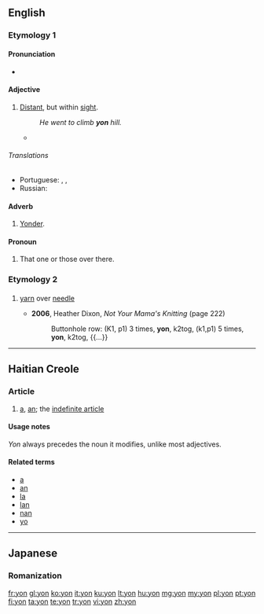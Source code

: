 {{also|yön}}
==English==

===Etymology 1===
{{etyl|ang}} {{term|geon|ġeon|lang=ang|sc=Latinx}}

====Pronunciation====
* {{rhymes|ɒn}}

====Adjective====
{{en-adj|-}}

# {{dated|or|dialect}} [[distant|Distant]], but within [[sight]].
#: ''He went to climb '''yon''' hill.''
#* {{quote-journal|year=2012|date=Spring|title=Federer versus Murray|author=Gerda Stevenson|journal=Salmagundi|passage=His head... his head... his face... it wisnae there. Nae black curly hair, nae eyes - I've never seen eyes sae blue as Joe's. Irises blue as '''yon''' sky. Blown tae smithereens... his gorgeous, bonny head, no there.}}

======Translations======
{{trans-top|distant, but within sight}}
* Portuguese: {{t+|pt|aquilo|n}}, {{t+|pt|aquela|f}}, {{t+|pt|aquele|m}}
* Russian: {{t-|ru|вон тот}}
{{trans-mid}}
{{trans-bottom}}

====Adverb====
{{en-adv|-}}

# {{dated|or|dialect}} [[yonder|Yonder]].

====Pronoun====
{{en-pron}}

# {{dated|or|dialect}} That one or those over there.

===Etymology 2===

===={{abbreviation}}====
{{en-abbr}}

# {{knitting}} [[yarn]] over [[needle]]
#* '''2006''', Heather Dixon, ''Not Your Mama's Knitting'' (page 222)
#*: Buttonhole row: (K1, p1) 3 times, '''yon''', k2tog, (k1,p1) 5 times, '''yon''', k2tog, {{...}}

----

==Haitian Creole==

===Article===
{{head|ht|article}}

# [[a]], [[an]]; the [[indefinite article]]

====Usage notes====
''Yon'' always precedes the noun it modifies, unlike most adjectives.

====Related terms====
* [[a]]
* [[an]]
* [[la]]
* [[lan]]
* [[nan]]
* [[yo]]

----

==Japanese==

===Romanization===
{{ja-romaji|よん}}

[[fr:yon]]
[[gl:yon]]
[[ko:yon]]
[[it:yon]]
[[ku:yon]]
[[lt:yon]]
[[hu:yon]]
[[mg:yon]]
[[my:yon]]
[[pl:yon]]
[[pt:yon]]
[[fi:yon]]
[[ta:yon]]
[[te:yon]]
[[tr:yon]]
[[vi:yon]]
[[zh:yon]]